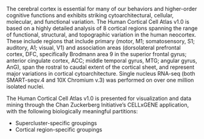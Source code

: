The cerebral cortex is essential for many of our behaviors and higher-order cognitive functions and exhibits striking cytoarchitectural, cellular, molecular, and functional variation. The Human Cortical Cell Atlas v1.0 is based on a highly detailed analysis of 8 cortical regions spanning the range of functional, structural, and topographic variation in the human neocortex. These include regions that include primary (motor, M1; somatosensory, S1; auditory, A1; visual, V1) and association areas (dorsolateral prefrontal cortex, DFC, specifically Brodmann area 9 in the superior frontal gyrus; anterior cingulate cortex, ACC; middle temporal gyrus, MTG; angular gyrus, AnG), span the rostral to caudal extent of the cortical sheet, and represent major variations in cortical cytoarchitecture. Single nucleus RNA-seq (both SMART-seqv.4 and 10X Chromium v.3) was performed on over one million isolated nuclei.

The Human Cortical Cell Atlas v1.0 is presented for visualization and data mining through the Chan Zuckerberg Initiative’s CELLxGENE application, with the following biologically meaningful partitions:

- Supercluster-specific groupings
- Cortical region-specific groupings
